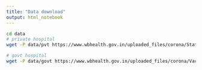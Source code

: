 ```yaml
---
title: "Data download"
output: html_notebook
---
```



```bash
cd data
# private hospital
wget -P data/pvt https://www.wbhealth.gov.in/uploaded_files/corona/Status_of_Vacant_Beds_as_on_27th_April,.2021_.pdf

# govt hospital
wget -P data/govt https://www.wbhealth.gov.in/uploaded_files/corona/Vacant_bed_status_as_on_27.04_.2021_(1)_.pdf
```


